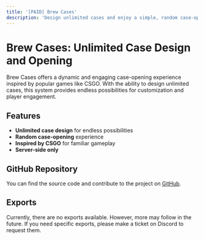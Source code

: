 ```yaml
---
title: '[PAID] Brew Cases'
description: 'Design unlimited cases and enjoy a simple, random case-opening experience inspired by CSGO.'
---
```


# Brew Cases: Unlimited Case Design and Opening

Brew Cases offers a dynamic and engaging case-opening experience inspired by popular games like CSGO. With the ability to design unlimited cases, this system provides endless possibilities for customization and player engagement.

## Features

- **Unlimited case design** for endless possibilities
- **Random case-opening** experience
- **Inspired by CSGO** for familiar gameplay
- **Server-side only**

## GitHub Repository

You can find the source code and contribute to the project on [GitHub](https://github.com/YourRepo/brew_cases).

## Exports

Currently, there are no exports available. However, more may follow in the future. If you need specific exports, please make a ticket on Discord to request them.